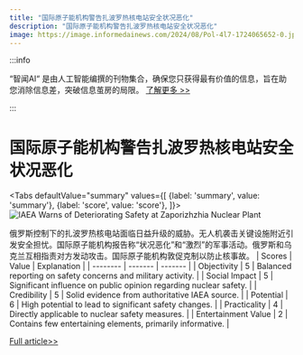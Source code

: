 ```yaml
---
title: "国际原子能机构警告扎波罗热核电站安全状况恶化"
description: "国际原子能机构警告扎波罗热核电站安全状况恶化"
image: https://image.informedainews.com/2024/08/Pol-4l7-1724065652-0.jpg
---
```



:::info

“智闻AI“ 是由人工智能编撰的刊物集合，确保您只获得最有价值的信息，旨在助您消除信息差，突破信息茧房的局限。  [了解更多 >>](/)

:::

# 国际原子能机构警告扎波罗热核电站安全状况恶化


<Tabs
	defaultValue="summary"
	values={[
	{label: 'summary', value: 'summary'},
	{label: 'score', value: 'score'},
]}>
<TabItem value="summary">
<img
  src="https://image.informedainews.com/2024/08/Pol-4l7-1724065652-0.jpg"
  alt="IAEA Warns of Deteriorating Safety at Zaporizhzhia Nuclear Plant"
/>



俄罗斯控制下的扎波罗热核电站面临日益升级的威胁。无人机袭击关键设施附近引发安全担忧。国际原子能机构报告称“状况恶化”和“激烈”的军事活动。俄罗斯和乌克兰互相指责对方发动攻击。国际原子能机构敦促克制以防止核事故。
</TabItem>
<TabItem value="score">
	| Scores     | Value   | Explanation |
	| -------- | ------- | ------- |
	| Objectivity  | 5    | Balanced reporting on safety concerns and military activity.    |
	| Social Impact | 5     | Significant influence on public opinion regarding nuclear safety.    |
	| Credibility    | 5    | Solid evidence from authoritative IAEA source.    |
	| Potential    | 6    | High potential to lead to significant safety changes.    |
	| Practicality    | 4    | Directly applicable to nuclear safety measures.    |
	| Entertainment Value    | 2    | Contains few entertaining elements, primarily informative.    |
</TabItem>
</Tabs>

[Full article>>](https://www.theguardian.com/world/article/2024/aug/17/safety-at-ukraines-zaporizhzhia-nuclear-plant-deteriorating-iaea-warns)
